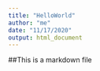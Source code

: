```yaml
---
title: "HelloWorld"
author: "me"
date: "11/17/2020"
output: html_document
---  
```


##This is a markdown file
